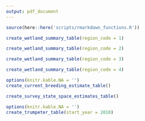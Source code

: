 ```yaml
---
output: pdf_document
---
```


```r
source(here::here('scripts/rmarkdown_functions.R'))
```


```r
create_wetland_summary_table(region_code = 1)
```

\newpage

```r
create_wetland_summary_table(region_code = 2)
```

\newpage

```r
create_wetland_summary_table(region_code = 3)
```

\newpage

```r
create_wetland_summary_table(region_code = 4)
```

\newpage

```r
options(knitr.kable.NA = '')
create_current_breeding_estimate_table()
```

\newpage

```r
create_survey_state_space_estimates_table()
```

\newpage

```r
options(knitr.kable.NA = '')
create_trumpeter_table(start_year = 2010)
```
